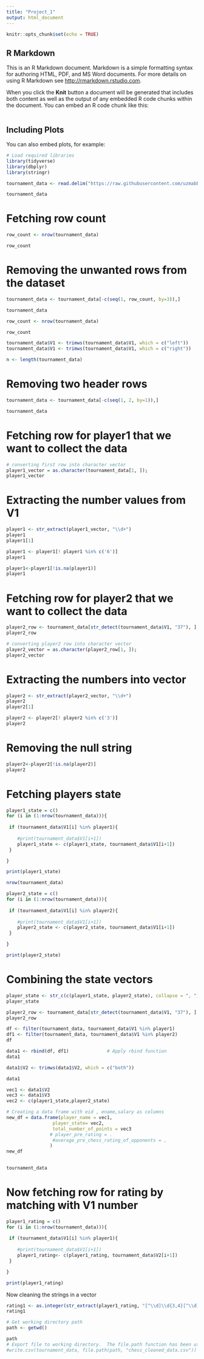 ```yaml
---
title: "Project_1"
output: html_document
---
```


```r
knitr::opts_chunk$set(echo = TRUE)
```

## R Markdown

This is an R Markdown document. Markdown is a simple formatting syntax for authoring HTML, PDF, and MS Word documents. For more details on using R Markdown see <http://rmarkdown.rstudio.com>.

When you click the **Knit** button a document will be generated that includes both content as well as the output of any embedded R code chunks within the document. You can embed an R code chunk like this:

```r
```

## Including Plots

You can also embed plots, for example:

```r
# Load required libraries
library(tidyverse)
library(dbplyr)
library(stringr)
```

```r

tournament_data <- read.delim("https://raw.githubusercontent.com/uzmabb182/Data_607_Project_1/main/tournament.txt", header=F, sep="|", quote = "")

tournament_data

```
# Fetching row count
```r
row_count <- nrow(tournament_data)

row_count
```
# Removing the unwanted rows from the dataset
```r
tournament_data <- tournament_data[-c(seq(1, row_count, by=3)),]

tournament_data
```

```r
row_count <- nrow(tournament_data)

row_count
```

```r
tournament_data$V1 <- trimws(tournament_data$V1, which = c("left"))
tournament_data$V1 <- trimws(tournament_data$V1, which = c("right"))
```

```r
n <- length(tournament_data)
```
# Removing two header rows
```r
tournament_data <- tournament_data[-c(seq(1, 2, by=1)),]

tournament_data
```
# Fetching row for player1 that we want to collect the data
```r
# converting first row into character vector
player1_vector = as.character(tournament_data[1, ]);
player1_vector

```
# Extracting the number values from V1
```r
player1 <- str_extract(player1_vector, "\\d+")
player1
player1[1]

```
```r
player1 <- player1[! player1 %in% c('6')]
player1
```

```r
player1<-player1[!is.na(player1)]
player1
```

# Fetching row for player2 that we want to collect the data 
```r

player2_row <- tournament_data[str_detect(tournament_data$V1, "37"), ]
player2_row
```

```r
# converting player2 row into character vector
player2_vector = as.character(player2_row[1, ]);
player2_vector


```
# Extracting the numbers into vector
```r
player2 <- str_extract(player2_vector, "\\d+")
player2
player2[1]
```

```r

player2 <- player2[! player2 %in% c('3')]
player2
```
# Removing the null string
```r
player2<-player2[!is.na(player2)]
player2

```
# Fetching players state
```r
player1_state = c()
for (i in (1:nrow(tournament_data))){
  
 if (tournament_data$V1[i] %in% player1){
    
    #print(tournament_data$V1[i+1])
    player1_state <- c(player1_state, tournament_data$V1[i+1]) 
 }

} 

print(player1_state)

```

```r
nrow(tournament_data)
```

```r
player2_state = c()
for (i in (1:nrow(tournament_data))){
  
 if (tournament_data$V1[i] %in% player2){
    
    #print(tournament_data$V1[i+1])
    player2_state <- c(player2_state, tournament_data$V1[i+1]) 
 }

} 

print(player2_state)

```
# Combining the state vectors
```r
player_state <- str_c(c(player1_state, player2_state), collapse = ", ")
player_state
```

```r
player2_row <- tournament_data[str_detect(tournament_data$V1, "37"), ]
player2_row  
```

```r
df <- filter(tournament_data, tournament_data$V1 %in% player1)
df1 <- filter(tournament_data, tournament_data$V1 %in% player2)
df
```

```r
data1 <- rbind(df, df1)              # Apply rbind function
data1  
```

```r
data1$V2 <- trimws(data1$V2, which = c("both"))

```

```r

data1
```

```r
vec1 <- data1$V2
vec3 <- data1$V3
vec2 <- c(player1_state,player2_state)
```

```r
# Creating a data frame with eid , ename,salary as columns
new_df = data.frame(player_name = vec1,
                 player_state= vec2,
                 total_number_of_points = vec3
                # player_pre_rating = .
                 #average_pre_chess_rating_of_opponents = ,
                )
new_df
                 
```

```r
tournament_data
```
# Now fetching row for rating by matching with V1 number
```r
player1_rating = c()
for (i in (1:nrow(tournament_data))){
  
 if (tournament_data$V1[i] %in% player1){
    
    #print(tournament_data$V1[i+1])
    player1_rating<- c(player1_rating, tournament_data$V2[i+1]) 
 }

} 

print(player1_rating)

```
Now cleaning the strings in a vector
```r

rating1 <- as.integer(str_extract(player1_rating, "[^\\d]\\d{3,4}[^\\d]"))
rating1

```

```r
# Get working directory path
path <- getwd()

path
# Export file to working directory.  The file.path function has been used to ensure platform independence (i.e. take into account the different path syntaxes for various operating systems)
#write.csv(tournament_data, file.path(path, "chess_cleaned_data.csv"))
```

